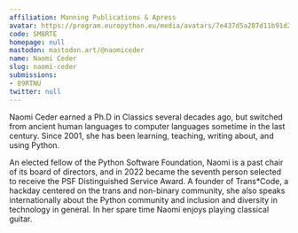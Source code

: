 ```yaml
---
affiliation: Manning Publications & Apress
avatar: https://program.europython.eu/media/avatars/7e437d5a287d11b91d2c953a02ff384b_xE1JEBI.jpg
code: SM8RTE
homepage: null
mastodon: mastodon.art/@naomiceder
name: Naomi Ceder
slug: naomi-ceder
submissions:
- 89RTNU
twitter: null
---
```


Naomi Ceder earned a Ph.D in Classics several decades ago, but switched from ancient human languages to computer languages sometime in the last century. Since 2001, she has been learning, teaching, writing about, and using Python.

An elected fellow of the Python Software Foundation, Naomi is a past chair of its board of directors, and in 2022 became the seventh person selected to receive the PSF Distinguished Service Award. A founder of Trans*Code, a hackday centered on the trans and non-binary community, she also speaks internationally about the Python community and inclusion and diversity in technology in general.
In her spare time Naomi enjoys playing classical guitar.
